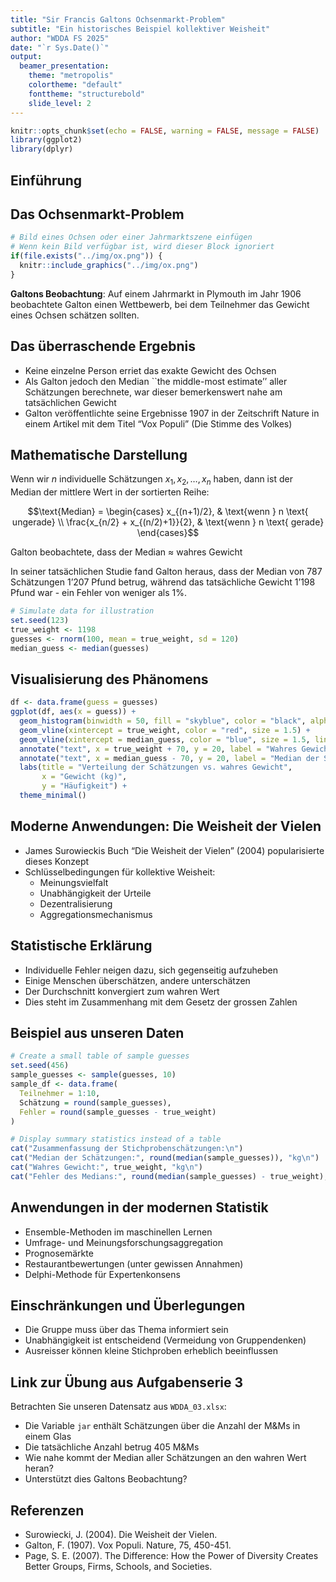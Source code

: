 ```yaml
---
title: "Sir Francis Galtons Ochsenmarkt-Problem"
subtitle: "Ein historisches Beispiel kollektiver Weisheit"
author: "WDDA FS 2025"
date: "`r Sys.Date()`"
output:
  beamer_presentation:
    theme: "metropolis"
    colortheme: "default"
    fonttheme: "structurebold"
    slide_level: 2
---
```


```r
knitr::opts_chunk$set(echo = FALSE, warning = FALSE, message = FALSE)
library(ggplot2)
library(dplyr)
```

## Einführung

\begin{columns}[T]
\begin{column}{0.6\textwidth}
\begin{itemize}
\item Sir Francis Galton (1822-1911) war ein englischer viktorianischer Universalgelehrter und Statistiker
\item Bekannt für seine Arbeit in Statistik, Psychologie und Anthropologie
\item Pionier der Korrelations- und Regressionsanalyse
\item Ebenfalls bekannt für die Einführung des Begriffs "Eugenik" (Rassenhygiene)
\end{itemize}
\end{column}
\begin{column}{0.4\textwidth}
```r
knitr::include_graphics("../img/galton.png")
```
\end{column}
\end{columns}

## Das Ochsenmarkt-Problem

```r
# Bild eines Ochsen oder einer Jahrmarktszene einfügen
# Wenn kein Bild verfügbar ist, wird dieser Block ignoriert
if(file.exists("../img/ox.png")) {
  knitr::include_graphics("../img/ox.png")
}
```

**Galtons Beobachtung**: Auf einem Jahrmarkt in Plymouth im Jahr 1906 beobachtete Galton einen Wettbewerb, bei dem Teilnehmer das Gewicht eines Ochsen schätzen sollten.

## Das überraschende Ergebnis

- Keine einzelne Person erriet das exakte Gewicht des Ochsen
- Als Galton jedoch den Median ``the middle-most estimate'' aller Schätzungen berechnete, war dieser bemerkenswert nahe am tatsächlichen Gewicht
- Galton veröffentlichte seine Ergebnisse 1907 in der Zeitschrift Nature in einem Artikel mit dem Titel "Vox Populi" (Die Stimme des Volkes)

## Mathematische Darstellung

Wenn wir $n$ individuelle Schätzungen $x_1, x_2, \ldots, x_n$ haben, dann ist der Median der mittlere Wert in der sortierten Reihe:

$$\text{Median} = 
\begin{cases} 
x_{(n+1)/2}, & \text{wenn } n \text{ ungerade} \\
\frac{x_{n/2} + x_{(n/2)+1}}{2}, & \text{wenn } n \text{ gerade}
\end{cases}$$

Galton beobachtete, dass der Median $\approx$ wahres Gewicht

In seiner tatsächlichen Studie fand Galton heraus, dass der Median von 787 Schätzungen 1'207 Pfund betrug, während das tatsächliche Gewicht 1'198 Pfund war - ein Fehler von weniger als 1%.

```r
# Simulate data for illustration
set.seed(123)
true_weight <- 1198
guesses <- rnorm(100, mean = true_weight, sd = 120)
median_guess <- median(guesses)
```

## Visualisierung des Phänomens

```r
df <- data.frame(guess = guesses)
ggplot(df, aes(x = guess)) +
  geom_histogram(binwidth = 50, fill = "skyblue", color = "black", alpha = 0.7) +
  geom_vline(xintercept = true_weight, color = "red", size = 1.5) +
  geom_vline(xintercept = median_guess, color = "blue", size = 1.5, linetype = "dashed") +
  annotate("text", x = true_weight + 70, y = 20, label = "Wahres Gewicht", color = "red") +
  annotate("text", x = median_guess - 70, y = 20, label = "Median der Schätzungen", color = "blue") +
  labs(title = "Verteilung der Schätzungen vs. wahres Gewicht",
       x = "Gewicht (kg)",
       y = "Häufigkeit") +
  theme_minimal()
```

## Moderne Anwendungen: Die Weisheit der Vielen

- James Surowieckis Buch "Die Weisheit der Vielen" (2004) popularisierte dieses Konzept
- Schlüsselbedingungen für kollektive Weisheit:
  - Meinungsvielfalt
  - Unabhängigkeit der Urteile
  - Dezentralisierung
  - Aggregationsmechanismus

## Statistische Erklärung

- Individuelle Fehler neigen dazu, sich gegenseitig aufzuheben
- Einige Menschen überschätzen, andere unterschätzen
- Der Durchschnitt konvergiert zum wahren Wert
- Dies steht im Zusammenhang mit dem Gesetz der grossen Zahlen

## Beispiel aus unseren Daten

```r
# Create a small table of sample guesses
set.seed(456)
sample_guesses <- sample(guesses, 10)
sample_df <- data.frame(
  Teilnehmer = 1:10,
  Schätzung = round(sample_guesses),
  Fehler = round(sample_guesses - true_weight)
)

# Display summary statistics instead of a table
cat("Zusammenfassung der Stichprobenschätzungen:\n")
cat("Median der Schätzungen:", round(median(sample_guesses)), "kg\n")
cat("Wahres Gewicht:", true_weight, "kg\n")
cat("Fehler des Medians:", round(median(sample_guesses) - true_weight), "kg\n")
```

## Anwendungen in der modernen Statistik

- Ensemble-Methoden im maschinellen Lernen
- Umfrage- und Meinungsforschungsaggregation
- Prognosemärkte
- Restaurantbewertungen (unter gewissen Annahmen)
- Delphi-Methode für Expertenkonsens

## Einschränkungen und Überlegungen

- Die Gruppe muss über das Thema informiert sein
- Unabhängigkeit ist entscheidend (Vermeidung von Gruppendenken)
- Ausreisser können kleine Stichproben erheblich beeinflussen

## Link zur Übung aus Aufgabenserie 3

Betrachten Sie unseren Datensatz aus `WDDA_03.xlsx`:

- Die Variable `jar` enthält Schätzungen über die Anzahl der M&Ms in einem Glas
- Die tatsächliche Anzahl betrug 405 M&Ms
- Wie nahe kommt der Median aller Schätzungen an den wahren Wert heran?
- Unterstützt dies Galtons Beobachtung?


## Referenzen

- Surowiecki, J. (2004). Die Weisheit der Vielen.
- Galton, F. (1907). Vox Populi. Nature, 75, 450-451.
- Page, S. E. (2007). The Difference: How the Power of Diversity Creates Better Groups, Firms, Schools, and Societies.


